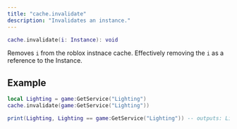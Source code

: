 ```yaml
---
title: "cache.invalidate"
description: "Invalidates an instance."
---
```


```lua
cache.invalidate(i: Instance): void
```
Removes `i` from the roblox instnace cache. Effectively removing the `i` as a reference to the Instance.

## Example

```lua
local Lighting = game:GetService("Lighting")
cache.invalidate(game:GetService("Lighting"))

print(Lighting, Lighting == game:GetService("Lighting")) -- outputs: Lighting, false
```



